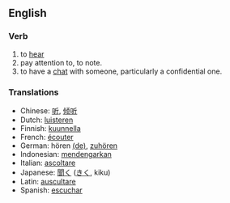 ==English==
=== Verb ===

#to [[hear]]
#pay attention to, to note.
#to have a [[chat]] with someone, particularly a confidential one.

=== Translations ===
*Chinese: [[听]], [[倾听]]
*Dutch: [[luisteren]]
*Finnish: [[kuunnella]]
*French: [[écouter]]
*German: hören [[:de:hören|(de)]], [[zuhören]]
*Indonesian: [[dengar|mendengarkan]]
*Italian: [[ascoltare]]
*Japanese: [[聞く]] ([[きく]], kiku)
*Latin: [[auscultare]]
*Spanish: [[escuchar]]